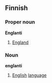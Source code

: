 ==Finnish==
===Proper noun===
'''Englanti'''
#[[England]]
===Noun===
'''englanti'''
#[[English]] [[language]]